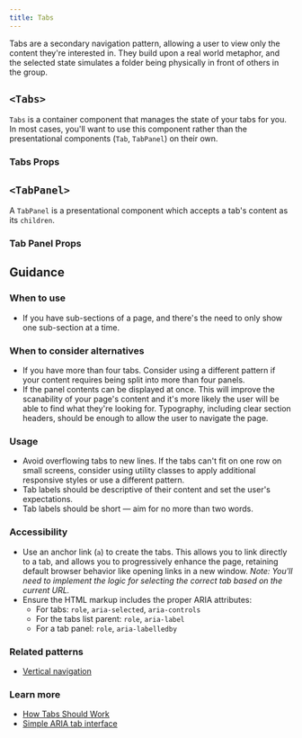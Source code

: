 ```yaml
---
title: Tabs
---
```



Tabs are a secondary navigation pattern, allowing a user to view only the content they're interested in. They build upon a real world metaphor, and the selected state simulates a folder being physically in front of others in the group.

## `<Tabs>`

`Tabs` is a container component that manages the state of your tabs for you. In most cases, you'll want to use this component rather than the presentational components (`Tab`, `TabPanel`) on their own.

<StorybookExample
  componentName="tabs"
  sourceFilePath="components/Tabs/Tabs.tsx"
  storyId="components-tabs--default-tabs"
  minHeight={400}
/>

### Tabs Props

<PropTable componentName="Tabs" />

## `<TabPanel>`

A `TabPanel` is a presentational component which accepts a tab's content as its `children`.

<ViewSourceLink sourceFilePath="components/Tabs/TabPanel.tsx" />

### Tab Panel Props

<PropTable componentName="TabPanel" />

## Guidance

### When to use

- If you have sub-sections of a page, and there's the need to only show one sub-section at a time.

### When to consider alternatives

- If you have more than four tabs. Consider using a different pattern if your content requires being split into more than four panels.
- If the panel contents can be displayed at once. This will improve the scanability of your page's content and it's more likely the user will be able to find what they're looking for. Typography, including clear section headers, should be enough to allow the user to navigate the page.

### Usage

- Avoid overflowing tabs to new lines. If the tabs can't fit on one row on small screens, consider using utility classes to apply additional responsive styles or use a different pattern.
- Tab labels should be descriptive of their content and set the user's expectations.
- Tab labels should be short — aim for no more than two words.

### Accessibility

- Use an anchor link (`a`) to create the tabs. This allows you to link directly to a tab, and allows you to progressively enhance the page, retaining default browser behavior like opening links in a new window. _Note: You'll need to implement the logic for selecting the correct tab based on the current URL._
- Ensure the HTML markup includes the proper ARIA attributes:
  - For tabs: `role`, `aria-selected`, `aria-controls`
  - For the tabs list parent: `role`, `aria-label`
  - For a tab panel: `role`, `aria-labelledby`

### Related patterns

- [Vertical navigation](/components/vertical-nav/)

### Learn more

- [How Tabs Should Work](https://24ways.org/2015/how-tabs-should-work/)
- [Simple ARIA tab interface](http://heydonworks.com/practical_aria_examples/#tab-interface)
